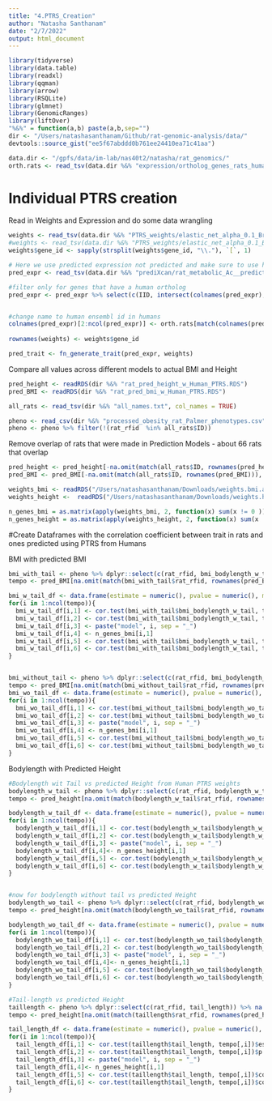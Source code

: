 ```yaml
---
title: "4.PTRS_Creation"
author: "Natasha Santhanam"
date: "2/7/2022"
output: html_document
---
```


```r
library(tidyverse)
library(data.table)
library(readxl)
library(qqman)
library(arrow)
library(RSQLite)
library(glmnet)
library(GenomicRanges)
library(liftOver)
"%&%" = function(a,b) paste(a,b,sep="")
dir <- "/Users/natashasanthanam/Github/rat-genomic-analysis/data/"
devtools::source_gist("ee5f67abddd0b761ee24410ea71c41aa")
```

```r
data.dir <- "/gpfs/data/im-lab/nas40t2/natasha/rat_genomics/"
orth.rats <- read_tsv(data.dir %&% "expression/ortholog_genes_rats_humans.tsv", col_names = TRUE)
```

# Individual PTRS creation

Read in Weights and Expression and do some data wrangling
```r
weights <- read_tsv(data.dir %&% "PTRS_weights/elastic_net_alpha_0.1_British.export_model/weights.height.tsv.gz")
#weights <- read_tsv(data.dir %&% "PTRS_weights/elastic_net_alpha_0.1_British.export_model/weights.bmi.tsv.gz")
weights$gene_id <- sapply(strsplit(weights$gene_id, "\\."), `[`, 1)

# Here we use predicted expression not predicted and make sure to use human ensembl id gene name
pred_expr <- read_tsv(data.dir %&% "prediXcan/rat_metabolic_Ac__predict.txt") %>% select(-c(FID))

#filter only for genes that have a human ortholog
pred_expr <- pred_expr %>% select(c(IID, intersect(colnames(pred_expr), orth.rats$rnorvegicus_homolog_ensembl_gene) ))


#change name to human ensembl id in humans
colnames(pred_expr)[2:ncol(pred_expr)] <- orth.rats[match(colnames(pred_expr)[2:ncol(pred_expr)], orth.rats$rnorvegicus_homolog_ensembl_gene), 1] %>% .[["ensembl_gene_id"]]
  
rownames(weights) <- weights$gene_id
```

```r
pred_trait <- fn_generate_trait(pred_expr, weights)
```

Compare all values across different models to actual BMI and Height
```r
pred_height <- readRDS(dir %&% "rat_pred_height_w_Human_PTRS.RDS")
pred_BMI <- readRDS(dir %&% "rat_pred_bmi_w_Human_PTRS.RDS")

all_rats <- read_tsv(dir %&% "all_names.txt", col_names = TRUE)

pheno <- read_csv(dir %&% "processed_obesity_rat_Palmer_phenotypes.csv") %>% dplyr::select(c(rat_rfid, bmi_bodylength_w_tail, bmi_bodylength_wo_tail, bodylength_w_tail, bodylength_wo_tail, tail_length)) 
pheno <- pheno %>% filter(!(rat_rfid  %in% all_rats$ID))
```

Remove overlap of rats that were made in Prediction Models  - about 66 rats that overlap
```r
pred_height <- pred_height[-na.omit(match(all_rats$ID, rownames(pred_height))), ]
pred_BMI <- pred_BMI[-na.omit(match(all_rats$ID, rownames(pred_BMI))), ]
```

```r
weights_bmi <- readRDS("/Users/natashasanthanam/Downloads/weights.bmi.annot.RDS") 
weights_height <-  readRDS("/Users/natashasanthanam/Downloads/weights.height.annot.RDS")  

n_genes_bmi = as.matrix(apply(weights_bmi, 2, function(x) sum(x != 0 )))
n_genes_height = as.matrix(apply(weights_height, 2, function(x) sum(x != 0 )))
```


#Create Dataframes with the correlation coefficient between trait in rats and ones predicted using PTRS from Humans

BMI with predicted BMI
```r
bmi_with_tail <- pheno %>% dplyr::select(c(rat_rfid, bmi_bodylength_w_tail)) %>% na.omit()
tempo <- pred_BMI[na.omit(match(bmi_with_tail$rat_rfid, rownames(pred_BMI))), ]

bmi_w_tail_df <- data.frame(estimate = numeric(), pvalue = numeric(), model = character(), n_genes_in_model = numeric(), conf.int.min = numeric(), conf.int.max = numeric())
for(i in 1:ncol(tempo)){
  bmi_w_tail_df[i,1] <- cor.test(bmi_with_tail$bmi_bodylength_w_tail, tempo[,i])$estimate
  bmi_w_tail_df[i,2] <- cor.test(bmi_with_tail$bmi_bodylength_w_tail, tempo[,i])$p.value
  bmi_w_tail_df[i,3] <- paste("model", i, sep = "_")
  bmi_w_tail_df[i,4] <- n_genes_bmi[i,1]
  bmi_w_tail_df[i,5] <- cor.test(bmi_with_tail$bmi_bodylength_w_tail, tempo[,i])$conf.int[1]
  bmi_w_tail_df[i,6] <- cor.test(bmi_with_tail$bmi_bodylength_w_tail, tempo[,i])$conf.int[2]
}


bmi_without_tail <- pheno %>% dplyr::select(c(rat_rfid, bmi_bodylength_wo_tail)) %>% na.omit()
tempo <- pred_BMI[na.omit(match(bmi_without_tail$rat_rfid, rownames(pred_BMI))), ]
bmi_wo_tail_df <- data.frame(estimate = numeric(), pvalue = numeric(),  model = character(), n_genes_in_model = numeric(), conf.int.min = numeric(), conf.int.max = numeric())
for(i in 1:ncol(tempo)){
  bmi_wo_tail_df[i,1] <- cor.test(bmi_without_tail$bmi_bodylength_wo_tail, tempo[,i])$estimate
  bmi_wo_tail_df[i,2] <- cor.test(bmi_without_tail$bmi_bodylength_wo_tail, tempo[,i])$p.value
  bmi_wo_tail_df[i,3] <- paste("model", i, sep = "_")
  bmi_wo_tail_df[i,4] <- n_genes_bmi[i,1]
  bmi_wo_tail_df[i,5] <- cor.test(bmi_without_tail$bmi_bodylength_wo_tail, tempo[,i])$conf.int[1]
  bmi_wo_tail_df[i,6] <- cor.test(bmi_without_tail$bmi_bodylength_wo_tail, tempo[,i])$conf.int[2]
}

```

Bodylength with Predicted Height
```r
#Bodylength wit Tail vs predicted Height from Human PTRS weights
bodylength_w_tail <- pheno %>% dplyr::select(c(rat_rfid, bodylength_w_tail)) %>% na.omit()
tempo <- pred_height[na.omit(match(bodylength_w_tail$rat_rfid, rownames(pred_height))), ]

bodylength_w_tail_df <- data.frame(estimate = numeric(), pvalue = numeric(), model = character(), n_genes_in_model = numeric(), conf.int.min = numeric(), conf.int.max = numeric())
for(i in 1:ncol(tempo)){
  bodylength_w_tail_df[i,1] <- cor.test(bodylength_w_tail$bodylength_w_tail, tempo[,i])$estimate
  bodylength_w_tail_df[i,2] <- cor.test(bodylength_w_tail$bodylength_w_tail, tempo[,i])$p.value
  bodylength_w_tail_df[i,3] <- paste("model", i, sep = "_")
  bodylength_w_tail_df[i,4]<- n_genes_height[i,1]
  bodylength_w_tail_df[i,5] <- cor.test(bodylength_w_tail$bodylength_w_tail, tempo[,i])$conf.int[1]
  bodylength_w_tail_df[i,6] <- cor.test(bodylength_w_tail$bodylength_w_tail, tempo[,i])$conf.int[2]
}


#now for bodylength without tail vs predicted Height 
bodylength_wo_tail <- pheno %>% dplyr::select(c(rat_rfid, bodylength_wo_tail)) %>% na.omit()
tempo <- pred_height[na.omit(match(bodylength_wo_tail$rat_rfid, rownames(pred_height))), ]

bodylength_wo_tail_df <- data.frame(estimate = numeric(), pvalue = numeric(),model = character(), n_genes_in_model = numeric(), conf.int.min = numeric(), conf.int.max = numeric())
for(i in 1:ncol(tempo)){
  bodylength_wo_tail_df[i,1] <- cor.test(bodylength_wo_tail$bodylength_wo_tail, tempo[,i])$estimate
  bodylength_wo_tail_df[i,2] <- cor.test(bodylength_wo_tail$bodylength_wo_tail, tempo[,i])$p.value
  bodylength_wo_tail_df[i,3] <- paste("model", i, sep = "_")
  bodylength_wo_tail_df[i,4]<- n_genes_height[i,1]
  bodylength_wo_tail_df[i,5] <- cor.test(bodylength_wo_tail$bodylength_wo_tail, tempo[,i])$conf.int[1]
  bodylength_wo_tail_df[i,6] <- cor.test(bodylength_wo_tail$bodylength_wo_tail, tempo[,i])$conf.int[2]
}

#Tail-length vs predicted Height 
taillength <- pheno %>% dplyr::select(c(rat_rfid, tail_length)) %>% na.omit()
tempo <- pred_height[na.omit(match(taillength$rat_rfid, rownames(pred_height))), ]

tail_length_df <- data.frame(estimate = numeric(), pvalue = numeric(), model = character(), n_genes_in_model = numeric(), conf.int.min = numeric(), conf.int.max = numeric())
for(i in 1:ncol(tempo)){
  tail_length_df[i,1] <- cor.test(taillength$tail_length, tempo[,i])$estimate
  tail_length_df[i,2] <- cor.test(taillength$tail_length, tempo[,i])$p.value
  tail_length_df[i,3] <- paste("model", i, sep = "_")
  tail_length_df[i,4]<- n_genes_height[i,1]
  tail_length_df[i,5] <- cor.test(taillength$tail_length, tempo[,i])$conf.int[1]
  tail_length_df[i,6] <- cor.test(taillength$tail_length, tempo[,i])$conf.int[2]
}
```

